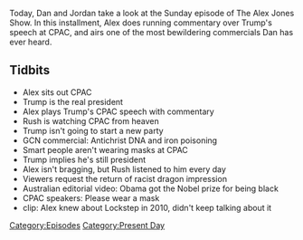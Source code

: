 {{DEFAULTSORT:
    #_EPISODE_0536:February 28, 2021
}}{{Episode
    | title           = February 28, 2021
    | caption         = Listen to this episode on [https://knowledgefight.libsyn.com/536-february-28-2021 Libsyn] [https://open.spotify.com/episode/7C9zVnr7q0iDaXm6agw8pE Spotify]
    | episodeNumber   = 536
    | length          = 00:50:39
    | airDate         = March 1, 2021
    | coverageDate    = February 28, 2021
    | episodeType     = [[:Category:Present Day|Present Day]]
    | appearance      = [[Rush Limbaugh]]
    | previousEpisode = [[535: October 16, 2014]]
    | nextEpisode     = [[537: July 16-18, 2010]]
}}

{{Stub}}

Today, Dan and Jordan take a look at the Sunday episode of The Alex Jones Show. In this installment, Alex does running commentary over Trump's speech at CPAC, and airs one of the most bewildering commercials Dan has ever heard.

==Tidbits==

*Alex sits out CPAC
*Trump is the real president
*Alex plays Trump's CPAC speech with commentary
*Rush is watching CPAC from heaven
*Trump isn't going to start a new party
*GCN commercial: Antichrist DNA and iron poisoning
*Smart people aren't wearing masks at CPAC
*Trump implies he's still president
*Alex isn't bragging, but Rush listened to him every day
*Viewers request the return of racist dragon impression
*Australian editorial video: Obama got the Nobel prize for being black
*CPAC speakers: Please wear a mask
*clip: Alex knew about Lockstep in 2010, didn't keep talking about it

[[Category:Episodes]]
[[Category:Present Day]]
